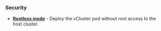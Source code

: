 ### Security

- **[Rootless mode](./../security/rootless-mode)** - Deploy the vCluster pod without root access to the host cluster.
